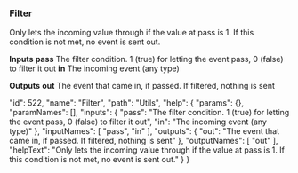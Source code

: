 ### Filter

Only lets the incoming value through if the value at <span class="highlight">pass</span> is 1. If this condition is not met, no event is sent out.

**Inputs**
**pass**
The filter condition. 1 (true) for letting the event pass, 0 (false) to filter it out
**in**
The incoming event (any type)


**Outputs**
**out**
The event that came in, if passed. If filtered, nothing is sent





  "id": 522,
  "name": "Filter",
  "path": "Utils",
  "help": {
    "params": {},
    "paramNames": [],
    "inputs": {
      "pass": "The filter condition. 1 (true) for letting the event pass, 0 (false) to filter it out",
      "in": "The incoming event (any type)"
    },
    "inputNames": [
      "pass",
      "in"
    ],
    "outputs": {
      "out": "The event that came in, if passed. If filtered, nothing is sent"
    },
    "outputNames": [
      "out"
    ],
    "helpText": "Only lets the incoming value through if the value at <span class='highlight'>pass</span> is 1. If this condition is not met, no event is sent out."
  }
}